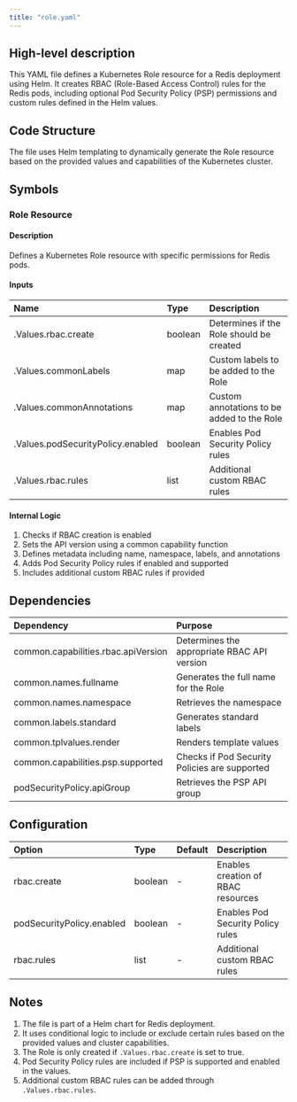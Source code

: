 ```yaml
---
title: "role.yaml"
---
```


## High-level description
This YAML file defines a Kubernetes Role resource for a Redis deployment using Helm. It creates RBAC (Role-Based Access Control) rules for the Redis pods, including optional Pod Security Policy (PSP) permissions and custom rules defined in the Helm values.

## Code Structure
The file uses Helm templating to dynamically generate the Role resource based on the provided values and capabilities of the Kubernetes cluster.

## Symbols

### Role Resource
#### Description
Defines a Kubernetes Role resource with specific permissions for Redis pods.

#### Inputs
| Name | Type | Description |
|:-----|:-----|:------------|
| .Values.rbac.create | boolean | Determines if the Role should be created |
| .Values.commonLabels | map | Custom labels to be added to the Role |
| .Values.commonAnnotations | map | Custom annotations to be added to the Role |
| .Values.podSecurityPolicy.enabled | boolean | Enables Pod Security Policy rules |
| .Values.rbac.rules | list | Additional custom RBAC rules |

#### Internal Logic
1. Checks if RBAC creation is enabled
2. Sets the API version using a common capability function
3. Defines metadata including name, namespace, labels, and annotations
4. Adds Pod Security Policy rules if enabled and supported
5. Includes additional custom RBAC rules if provided

## Dependencies
| Dependency | Purpose |
|:-----------|:--------|
| common.capabilities.rbac.apiVersion | Determines the appropriate RBAC API version |
| common.names.fullname | Generates the full name for the Role |
| common.names.namespace | Retrieves the namespace |
| common.labels.standard | Generates standard labels |
| common.tplvalues.render | Renders template values |
| common.capabilities.psp.supported | Checks if Pod Security Policies are supported |
| podSecurityPolicy.apiGroup | Retrieves the PSP API group |

## Configuration
| Option | Type | Default | Description |
|:-------|:-----|:--------|:------------|
| rbac.create | boolean | - | Enables creation of RBAC resources |
| podSecurityPolicy.enabled | boolean | - | Enables Pod Security Policy rules |
| rbac.rules | list | - | Additional custom RBAC rules |

## Notes
1. The file is part of a Helm chart for Redis deployment.
2. It uses conditional logic to include or exclude certain rules based on the provided values and cluster capabilities.
3. The Role is only created if `.Values.rbac.create` is set to true.
4. Pod Security Policy rules are included if PSP is supported and enabled in the values.
5. Additional custom RBAC rules can be added through `.Values.rbac.rules`.